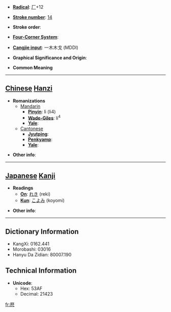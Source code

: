 * '''[[Wiktionary:Chinese radical index| Radical]]''': [[Wiktionary:Chinese radical index 厂|厂]]+12

* '''[[Wiktionary:Chinese total strokes index|Stroke number]]''': [[Wiktionary:Chinese total strokes index 14|14]]

* '''Stroke order''': 

* '''[[Wiktionary:Chinese four corner index|Four-Corner System]]''': 

* '''[[Wiktionary:Chinese Cangjie index|Cangjie input]]''': 一木木戈 (MDDI)

* '''Graphical Significance and Origin''': 

* '''Common Meaning'''

----

== [[Chinese]] [[Hanzi]] ==

* '''Romanizations'''
** [[Mandarin]]
*** '''[[Pinyin]]''': lì (li4)
*** '''[[Wade-Giles]]''': li<sup>4</sup>
*** '''[[Yale]]''': 
**[[Cantonese]]
***'''[[Jyutping]]''':
***'''[[Penkyamp]]''': 
***'''[[Yale]]''': 

* '''Other info''': 

----

== [[Japanese]] [[Kanji]] ==

* '''Readings'''
** '''[[On]]''': [[れき]] (reki)
** '''[[Kun]]''': [[こよみ]] (koyomi)

* '''Other info''':  

----

== Dictionary Information ==

* KangXi: 0162.441
* Morobashi: 03016
* Hanyu Da Zidian: 80007.190

== Technical Information ==

* '''Unicode''':
** Hex: 53AF
** Decimal: 21423

[[fr:厯]]